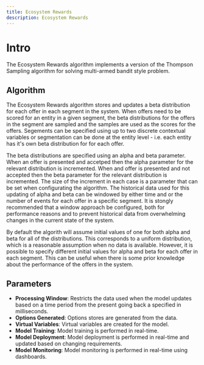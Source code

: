 ```yaml
---
title: Ecosystem Rewards
description: Ecosystem Rewards
---
```


# Intro

The Ecosystem Rewards algorithm implements a version of the Thompson Sampling algorithm for solving multi-armed bandit style problem.

## Algorithm

The Ecosystem Rewards algorithm stores and updates a beta distribution for each offer in each segment in the system. When offers need to be scored for an entity in a given segment, the beta distributions for the offers in the segment are sampled and the samples are used as the scores for the offers. Segements can be specified using up to two discrete contextual variables or segmentation can be done at the entity level - i.e. each entity has it's own beta distribution for for each offer.


The beta distributions are specified using an alpha and beta parameter. When an offer is presented and accetped then the alpha parameter for the relevant distribution is incremented. When and offer is presented and not accepted then the beta parameter for the relevant distribution is incremented. The size of the increment in each case is a parameter that can be set when configurating the algorithm. The historical data used for this updating of alpha and beta can be windowed by either time and or the number of events for each offer in a specific segment. It is stongly recommended that a window approach be configured, both for performance reasons and to prevent historical data from overwhelming changes in the current state of the system.

By default the algorith will assume initial values of one for both alpha and beta for all of the distributions. This corresponds to a uniform distribution, which is a reasonable assumption when no data is available. However, it is possible to specify different initial values for alpha and beta for each offer in each segment. This can be useful when there is some prior knowledge about the performance of the offers in the system.

## Parameters


- **Processing Window**: Restricts the data used when the model updates based on a time period from the present going back a specified in milliseconds.
- **Options Generated**: Options stores are generated from the data.
- **Virtual Variables**: Virtual variables are created for the model.
- **Model Training**: Model training is performed in real-time.
- **Model Deployment**: Model deployment is performed in real-time and updated based on changing requirements.
- **Model Monitoring**: Model monitoring is performed in real-time using dashboards.
